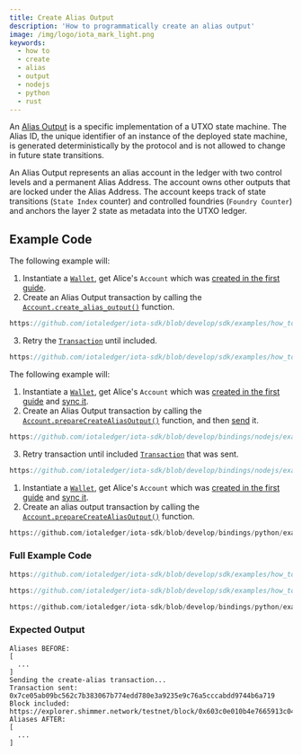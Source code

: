 ```yaml
---
title: Create Alias Output
description: 'How to programmatically create an alias output'
image: /img/logo/iota_mark_light.png
keywords:
  - how to
  - create
  - alias
  - output
  - nodejs
  - python
  - rust
---
```



An [Alias Output](https://wiki.iota.org/tips/tips/TIP-0018/#alias-output) is a specific implementation of a UTXO state machine. The Alias ID, the unique identifier of an instance of the deployed state machine, is generated deterministically by the protocol and is not allowed to change in future state transitions.

An Alias Output represents an alias account in the ledger with two control levels and a permanent Alias Address. The account owns other outputs that are locked under the Alias Address. The account keeps track of state transitions (`State Index` counter) and controlled foundries (`Foundry Counter`) and anchors the layer 2 state as metadata into the UTXO ledger.

## Example Code

<Tabs groupId="language" queryString>
<TabItem value="rust" label="Rust">

The following example will:

1. Instantiate a [`Wallet`](https://docs.rs/iota-sdk/latest/iota_sdk/wallet/core/struct.Wallet.html), get Alice's `Account` which was
   [created in the first guide](../accounts-and-addresses/create-account.mdx).
2. Create an Alias Output transaction by calling the [`Account.create_alias_output()`](https://docs.rs/iota-sdk/latest/iota_sdk/wallet/account/struct.CreateAliasParams.html) function.

<div className={'hide-code-block-extras'}>

```rust reference
https://github.com/iotaledger/iota-sdk/blob/develop/sdk/examples/how_tos/alias/create.rs#L40
```

</div>

3. Retry the [`Transaction`](https://docs.rs/iota-sdk/latest/iota_sdk/wallet/account/struct.Account.html#method.retry_transaction_until_included) until included.

<div className={'hide-code-block-extras'}>

```rust reference
https://github.com/iotaledger/iota-sdk/blob/develop/sdk/examples/how_tos/alias/create.rs#L43-L45
```

</div>

</TabItem>
<TabItem value="typescript-node" label="Typescript (Node.js)">

The following example will:

1. Instantiate a [`Wallet`](https://docs.rs/iota-sdk/latest/iota_sdk/wallet/core/struct.Wallet.html), get Alice's `Account` which was
   [created in the first guide](../accounts-and-addresses/create-account.mdx) and [sync it](../accounts-and-addresses/check-balance.mdx).
2. Create an Alias Output transaction by calling the [`Account.prepareCreateAliasOutput()`](../../references/nodejs/classes/Account.md#preparecreatealiasoutput) function, and then [send](../../references/nodejs/classes/Account.md#send) it.

<div className={'hide-code-block-extras'}>

```typescript reference
https://github.com/iotaledger/iota-sdk/blob/develop/bindings/nodejs/examples/how_tos/alias/create.ts#L53-L55
```

</div>

3. Retry transaction until included [`Transaction`](../../references/nodejs/classes/Account.md#retrytransactionuntilincluded) that was sent.

<div className={'hide-code-block-extras'}>

```typescript reference
https://github.com/iotaledger/iota-sdk/blob/develop/bindings/nodejs/examples/how_tos/alias/create.ts#L60
```

</div>

</TabItem>
<TabItem value="python" label="Python">

1. Instantiate a [`Wallet`](https://docs.rs/iota-sdk/latest/iota_sdk/wallet/core/struct.Wallet.html), get Alice's `Account` which was
   [created in the first guide](../accounts-and-addresses/create-account.mdx) and [sync it](../accounts-and-addresses/check-balance.mdx).
2. Create an alias output transaction by calling the [`Account.prepareCreateAliasOutput()`](../../references/python/iota_sdk/wallet/account.md#prepare_create_alias_output) function.

<div className={'hide-code-block-extras'}>

```python reference
https://github.com/iotaledger/iota-sdk/blob/develop/bindings/python/examples/how_tos/alias/create.py#L22
```

</div>

</TabItem>
</Tabs>

### Full Example Code

<Tabs groupId="language" queryString>
<TabItem value="rust" label="Rust">

```rust reference
https://github.com/iotaledger/iota-sdk/blob/develop/sdk/examples/how_tos/alias_wallet/request_funds.rs
```

</TabItem>
<TabItem value="typescript-node" label="Typescript (Node.js)">

```typescript reference
https://github.com/iotaledger/iota-sdk/blob/develop/sdk/examples/how_tos/alias/create.rs
```

</TabItem>
<TabItem value="python" label="Python">

```python reference
https://github.com/iotaledger/iota-sdk/blob/develop/bindings/python/examples/how_tos/alias/create.py
```

</TabItem>
</Tabs>

### Expected Output

```plaintext
Aliases BEFORE:
[
  ...
]
Sending the create-alias transaction...
Transaction sent: 0x7ce05ab09bc562c7b383067b774edd780e3a9235e9c76a5cccabdd9744b6a719
Block included: https://explorer.shimmer.network/testnet/block/0x603c0e010b4e7665913c04729aad692a1c7557234185e98c821e1142fa49823d
Aliases AFTER:
[
  ...
]
```
